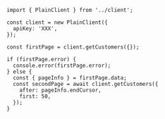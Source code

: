 ```tsx
import { PlainClient } from '../client';

const client = new PlainClient({
  apiKey: 'XXX',
});

const firstPage = client.getCustomers({});

if (firstPage.error) {
  console.error(firstPage.error);
} else {
  const { pageInfo } = firstPage.data;
  const secondPage = await client.getCustomers({
    after: pageInfo.endCursor,
    first: 50,
  });
}
```
